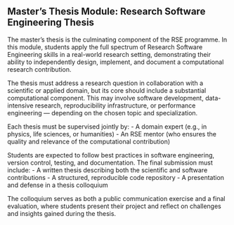 ## Master's Thesis Module: Research Software Engineering Thesis

The master's thesis is the culminating component of the RSE programme. In this module, students apply the full spectrum of Research Software Engineering skills in a real-world research setting, demonstrating their ability to independently design, implement, and document a computational research contribution.

The thesis must address a research question in collaboration with a scientific or applied domain, but its core should include a substantial computational component. This may involve software development, data-intensive research, reproducibility infrastructure, or performance engineering — depending on the chosen topic and specialization.

Each thesis must be supervised jointly by:
- A domain expert (e.g., in physics, life sciences, or humanities)
- An RSE mentor (who ensures the quality and relevance of the computational contribution)

Students are expected to follow best practices in software engineering, version control, testing, and documentation. The final submission must include:
- A written thesis describing both the scientific and software contributions
- A structured, reproducible code repository
- A presentation and defense in a thesis colloquium

The colloquium serves as both a public communication exercise and a final evaluation, where students present their project and reflect on challenges and insights gained during the thesis.

